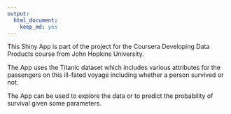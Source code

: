 ```yaml
---
output: 
  html_document: 
    keep_md: yes
---
```


This Shiny App is part of the project for the Coursera Developing Data Products course from John Hopkins University.

The App uses the Titanic dataset which includes various attributes for the passengers on this ill-fated voyage including whether a person survived or not. 

The App can be used to explore the data or to predict the probability of survival given some parameters.
